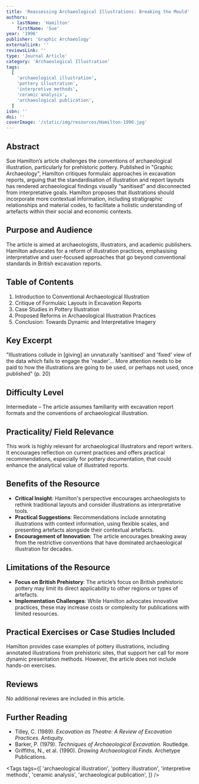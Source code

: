 ```yaml
---
title: 'Reassessing Archaeological Illustrations: Breaking the Mould'
authors:
  - lastName: 'Hamilton'
    firstName: 'Sue'
year: '1996'
publisher: 'Graphic Archaeology'
externalLink: ''
reviewsLink: ''
type: 'Journal Article'
category: 'Archaeological Illustration'
tags:
  [
    'archaeological illustration',
    'pottery illustration',
    'interpretive methods',
    'ceramic analysis',
    'archaeological publication',
  ]
isbn: ''
doi: ''
coverImage: '/static/img/resources/Hamilton-1996.jpg'
---
```


## Abstract

Sue Hamilton’s article challenges the conventions of archaeological illustration, particularly for prehistoric pottery. Published in "Graphic Archaeology", Hamilton critiques formulaic approaches in excavation reports, arguing that the standardisation of illustration and report layouts has rendered archaeological findings visually “sanitised” and disconnected from interpretative goals. Hamilton proposes that illustrations should incorporate more contextual information, including stratigraphic relationships and material codes, to facilitate a holistic understanding of artefacts within their social and economic contexts.

## Purpose and Audience

The article is aimed at archaeologists, illustrators, and academic publishers. Hamilton advocates for a reform of illustration practices, emphasising interpretative and user-focused approaches that go beyond conventional standards in British excavation reports.

## Table of Contents

1. Introduction to Conventional Archaeological Illustration
2. Critique of Formulaic Layouts in Excavation Reports
3. Case Studies in Pottery Illustration
4. Proposed Reforms in Archaeological Illustration Practices
5. Conclusion: Towards Dynamic and Interpretative Imagery

## Key Excerpt

"Illustrations collude in [giving] an unnaturally 'sanitised' and 'fixed' view of the data which fails to engage the 'reader'... More attention needs to be paid to how the illustrations are going to be used, or perhaps not used, once published" (p. 20)

## Difficulty Level

Intermediate – The article assumes familiarity with excavation report formats and the conventions of archaeological illustration.

## Practicality/ Field Relevance

This work is highly relevant for archaeological illustrators and report writers. It encourages reflection on current practices and offers practical recommendations, especially for pottery documentation, that could enhance the analytical value of illustrated reports.

## Benefits of the Resource

- **Critical Insight**: Hamilton's perspective encourages archaeologists to rethink traditional layouts and consider illustrations as interpretative tools.
- **Practical Suggestions**: Recommendations include annotating illustrations with context information, using flexible scales, and presenting artefacts alongside their contextual artefacts.
- **Encouragement of Innovation**: The article encourages breaking away from the restrictive conventions that have dominated archaeological illustration for decades.

## Limitations of the Resource

- **Focus on British Prehistory**: The article’s focus on British prehistoric pottery may limit its direct applicability to other regions or types of artefacts.
- **Implementation Challenges**: While Hamilton advocates innovative practices, these may increase costs or complexity for publications with limited resources.

## Practical Exercises or Case Studies Included

Hamilton provides case examples of pottery illustrations, including annotated illustrations from prehistoric sites, that support her call for more dynamic presentation methods. However, the article does not include hands-on exercises.

## Reviews

No additional reviews are included in this article.

## Further Reading

- Tilley, C. (1989). _Excavation as Theatre: A Review of Excavation Practices._ Antiquity.
- Barker, P. (1979). _Techniques of Archaeological Excavation._ Routledge.
- Griffiths, N., et al. (1990). _Drawing Archaeological Finds._ Archetype Publications.

<Tags
  tags={[
    'archaeological illustration',
    'pottery illustration',
    'interpretive methods',
    'ceramic analysis',
    'archaeological publication',
  ]}
/>

